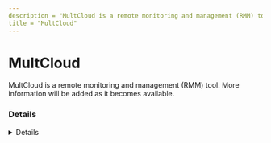 ```yaml
---
description = "MultCloud is a remote monitoring and management (RMM) tool. More information will be added as it becomes available."
title = "MultCloud"
---
```




# MultCloud

MultCloud is a remote monitoring and management (RMM) tool. More information will be added as it becomes available.

### Details
<Details author={""}
         category={""}
         created={""}
         website={""}
         lastModified={""}
         privileges={""}
         free={ "" }
         verification={""}
/>

#### Installation Paths
<Card code={ ["requires sign up", "requires sign up"] }/>





### Forensic Artifacts










